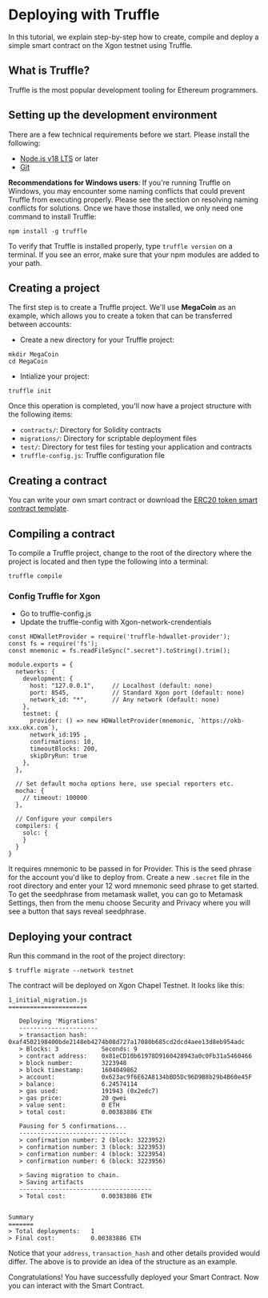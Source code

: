 # Deploying with Truffle
In this tutorial, we explain step-by-step how to create, compile and deploy a simple smart contract on the Xgon testnet using Truffle.
## What is Truffle?
Truffle is the most popular development tooling for Ethereum programmers.
## Setting up the development environment
There are a few technical requirements before we start. Please install the following: 
- [Node.js v18 LTS](https://nodejs.org/en/ "Node.js v18 LTS") or later
- [Git](https://git-scm.com/ "Git")

**Recommendations for Windows users**:
If you're running Truffle on Windows, you may encounter some naming conflicts that could prevent Truffle from executing properly. Please see the section on resolving naming conflicts for solutions.
Once we have those installed, we only need one command to install Truffle:
```
npm install -g truffle
```
To verify that Truffle is installed properly, type `truffle version` on a terminal. If you see an error, make sure that your npm modules are added to your path.

## Creating a project
The first step is to create a Truffle project. We'll use **MegaCoin** as an example, which allows you to create a token that can be transferred between accounts:
- Create a new directory for your Truffle project:
```
mkdir MegaCoin
cd MegaCoin
```
- Intialize your project:
```
truffle init
```
Once this operation is completed, you'll now have a project structure with the following items:
- `contracts/`: Directory for Solidity contracts
- `migrations/`: Directory for scriptable deployment files
- `test/`: Directory for test files for testing your application and contracts
- `truffle-config.js`: Truffle configuration file
## Creating a contract
You can write your own smart contract or download the [ERC20 token smart contract template](https://docs.openzeppelin.com/contracts/4.x/erc20 "ERC20 token smart contract template").
## Compiling a contract
To compile a Truffle project, change to the root of the directory where the project is located and then type the following into a terminal:
```
truffle compile
```
### Config Truffle for Xgon
- Go to truffle-config.js
- Update the truffle-config with Xgon-network-crendentials

```
const HDWalletProvider = require('truffle-hdwallet-provider');
const fs = require('fs');
const mnemonic = fs.readFileSync(".secret").toString().trim();

module.exports = {
  networks: {
    development: {
      host: "127.0.0.1",     // Localhost (default: none)
      port: 8545,            // Standard Xgon port (default: none)
      network_id: "*",       // Any network (default: none)
    },
    testnet: {
      provider: () => new HDWalletProvider(mnemonic, `https://okb-xxx.okx.com`),
      network_id:195 ,
      confirmations: 10,
      timeoutBlocks: 200,
      skipDryRun: true
    },
  },

  // Set default mocha options here, use special reporters etc.
  mocha: {
    // timeout: 100000
  },

  // Configure your compilers
  compilers: {
    solc: {
    }
  }
}
```

<Tip title="Note">It requires mnemonic to be passed in for Provider. This is the seed phrase for the account you'd like to deploy from. 
Create a new `.secret` file in the root directory and enter your 12 word mnemonic seed phrase to get started. To get the seedphrase from metamask wallet, you can go to Metamask Settings, then from the menu choose Security and Privacy where you will see a button that says reveal seedphrase.</Tip>

## Deploying your contract
Run this command in the root of the project directory:
```
$ truffle migrate --network testnet
```
The contract will be deployed on Xgon Chapel Testnet. It looks like this:
```
1_initial_migration.js
======================

   Deploying 'Migrations'
   ----------------------
   > transaction hash:    0xaf4502198400bde2148eb4274b08d727a17080b685cd2dcd4aee13d8eb954adc
   > Blocks: 3            Seconds: 9
   > contract address:    0x81eCD10b61978D9160428943a0c0Fb31a5460466
   > block number:        3223948
   > block timestamp:     1604049862
   > account:             0x623ac9f6E62A8134bBD5Dc96D9B8b29b4B60e45F
   > balance:             6.24574114
   > gas used:            191943 (0x2edc7)
   > gas price:           20 gwei
   > value sent:          0 ETH
   > total cost:          0.00383886 ETH

   Pausing for 5 confirmations...
   ------------------------------
   > confirmation number: 2 (block: 3223952)
   > confirmation number: 3 (block: 3223953)
   > confirmation number: 4 (block: 3223954)
   > confirmation number: 6 (block: 3223956)

   > Saving migration to chain.
   > Saving artifacts
   -------------------------------------
   > Total cost:          0.00383886 ETH


Summary
=======
> Total deployments:   1
> Final cost:          0.00383886 ETH
```

<Tip title="Note">Notice that your `address`, `transaction_hash` and other details provided would differ. The above is to provide an idea of the structure as an example.</Tip>

Congratulations! You have successfully deployed your Smart Contract. Now you can interact with the Smart Contract.